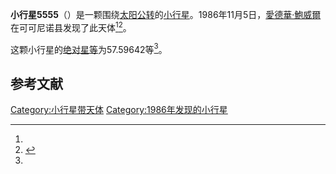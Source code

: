 {{Infobox planet
| bgcolour = #FFFFC0
| name = 5555 Wimberly
| symbol = 
| image = 
| caption = 
| discovery = yes
| discovery_ref = 
| discoverer = [[愛德華·鮑威爾|愛德華·鮑威爾]]
| discovery_site = [[可可尼诺县|可可尼诺县]] 
| discovered = 1986年11月5日
| designations = yes
| mp_name = 
| named_after = 
| alt_names = 1986 VF5/ 1978 ED10
| mp_category = [[主带小行星|主带小行星]]
| orbit_ref = <ref name="a">[http://ssd.jpl.nasa.gov/sbdb.cgi?sstr=5555 5555 Wimberly] {{Wayback|url=http://ssd.jpl.nasa.gov/sbdb.cgi?sstr=5555 |date=20140815090617 }}，小行星數據庫瀏覽器（JPL Small-Body Database Browser）－[[美国国家航空航天局|美国国家航空航天局]]喷气推进实验室</ref>
| epoch = 2456400.5 (2013年4月18日更新)
| aphelion = {{convert|3.3392691|AU|km|3|abbr=on|lk=out}}
| perihelion = {{convert|2.6839251|AU|km|3|abbr=on}}
| semimajor = {{convert|3.0115971|AU|km|3|abbr=on}}
| eccentricity = 0.1088034
| period = 1908.946335 [[日|日]]<br />5.23[[儒略年|儒略年]]
| avg_speed = 
| inclination = 10.14151
| asc_node = 2.95214
| mean_anomaly = 
| arg_peri = 57.59642
| satellites = 
| physical_characteristics = yes
| dimensions = 
| mass = 
| density = 
| surface_grav = 
| escape_velocity = 
| sidereal_day = 
| axial_tilt = 
| pole_ecliptic_lat = 
| pole_ecliptic_lon = 
| albedo = 
| temperatures= 
| temp_name1 = 
| mean_temp_1 = 
| max_temp_1 = 
| temp_name2 = 
| max_temp_2 = 
| spectral_type = 
| abs_magnitude = 57.59642
}}

'''小行星5555'''（{{lang-en|5555 Wimberly}}）是一颗围绕[[太阳|太阳]][[公转|公转]]的[[小行星|小行星]]。1986年11月5日，[[愛德華·鮑威爾|愛德華·鮑威爾]]在可可尼诺县发现了此天体<ref name="a" /><ref>{{cite news|title=小行星列表|url=http://cfa-www.harvard.edu/iau/lists/NumberedMPs.txt|accessdate=2013-07-08|newspaper=哈佛大学|archive-date=2008-05-17|archive-url=https://web.archive.org/web/20080517010638/http://cfa-www.harvard.edu/iau/lists/NumberedMPs.txt|dead-url=no}}</ref>。

这颗小行星的[[绝对星等|绝对星等]]为57.59642等<ref name="a" />。

==参考文献==
{{reflist}}
{{Minor Planet Number|[[小行星5554|小行星5554]]|[[小行星5556|小行星5556]]}}

{{小天体}}

[[Category:小行星带天体|Category:小行星带天体]]
[[Category:1986年发现的小行星|Category:1986年发现的小行星]]

{{asteroid-stub}}